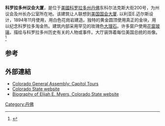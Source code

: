 {{Infobox NRHP 
  | name = 科罗拉多州议会大厦
  | nrhp_type = nhldcp
  | image =Capitol_Building_Denver_CO_USA_3822.JPG
  |image_size               = 350px
  | caption = 议会大厦
  | location = {{USA}}[[科罗拉多州|科罗拉多州]][[丹佛|丹佛]] <br>200 East Colfax Avenue
  | nearest_city =
  |coordinates = {{coord|39.7392|-104.9848|region:US-CO_type:landmark|format=dms|display=inline,title}}
  | built = 1886年–1901年
  |architect = 以利亞·E·邁爾斯
  |architecture = [[新古典主義建築|新古典主義建築]] 
  |partof = 市政中心
  |partof_refnum = 12001017
  |added = 2012年12月16日
  |nrhp_type2 = cp | nocat = yes
  |designated_nrhp_type2 = 1974年2月27日
}}
'''科罗拉多州议会大厦'''，是位于[[美國|美國]][[科罗拉多州|科罗拉多州]][[丹佛|丹佛]]东科尔法克斯大街200号，为州议会及州长办公室所在地。该建筑让人联想到[[美国国会大厦|美国国会大厦]]. 以利亚E.迈尔斯设计，1894年11月使用，用白色花岗岩建造。独特的黄金圆顶使用真正的金块，用以纪念科罗拉多淘金热。建筑内部采用罕见的玫瑰色[[大理石|大理石]]。许多窗户使用[[花窗玻璃|花窗玻璃]]，描绘与科罗拉多州历史有关的人物或事件。大厅装饰着每位美国总统的肖像。<ref>{{cite web|url=http://www.publicartaroundtheworld.com/Closing_Era_Statue.html|title=Closing Era statue|publisher=Public Art Around the World|access-date=2010-03-27|archive-url=https://web.archive.org/web/20100301234335/http://www.publicartaroundtheworld.com/Closing_Era_Statue.html|archive-date=2010-03-01|url-status=dead}}</ref>

==参考==
{{Reflist}}
==外部連結==
{{Commons category|Colorado State Capitol}}
* [http://leg.colorado.gov/node/580116/ Colorado General Assembly: Capitol Tours]
* [http://www.Colorado.gov/ Colorado State website]
* [http://www.Colorado.gov/dpa/doit/archives/cap/myers.htm Biography of Elijah E. Myers, Colorado State website]

{{US State Capitols}}
{{Colorado}}

[[Category:丹佛|Category:丹佛]]